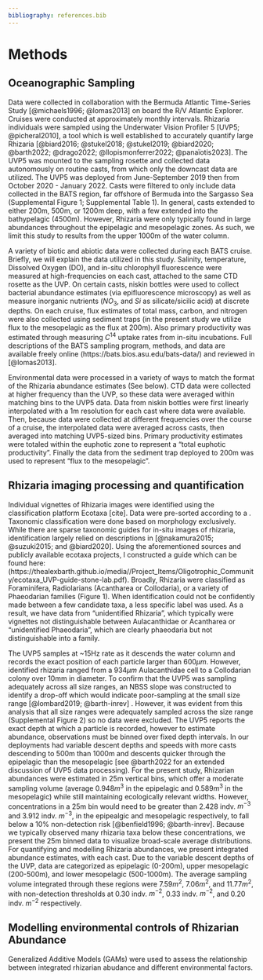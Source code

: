```yaml
---
bibliography: references.bib
---
```


# Methods

## Oceanographic Sampling

Data were collected in collaboration with the Bermuda Atlantic Time-Series Study [@michaels1996; @lomas2013] on board the R/V Atlantic Explorer. Cruises were conducted at approximately monthly intervals. Rhizaria individuals were sampled using the Underwater Vision Profiler 5 [UVP5; @picheral2010], a tool which is well established to accurately quantify large Rhizaria [@biard2016; @stukel2018; @stukel2019; @biard2020; @barth2022; @drago2022; @llopismonferrer2022; @panaïotis2023]. The UVP5 was mounted to the sampling rosette and collected data autonomously on routine casts, from which only the downcast data are utilized. The UVP5 was deployed from June-September 2019 then from October 2020 - January 2022. Casts were filtered to only include data collected in the BATS region, far offshore of Bermuda into the Sargasso Sea (Supplemental Figure 1; Supplemental Table 1). In general, casts extended to either 200m, 500m, or 1200m deep, with a few extended into the bathypelagic (4500m). However, Rhizaria were only typically found in large abundances throughout the epipelagic and mesopelagic zones. As such, we limit this study to results from the upper 1000m of the water column.

A variety of biotic and abiotic data were collected during each BATS cruise. Briefly, we will explain the data utilized in this study. Salinity, temperature, Dissolved Oxygen (DO), and in-situ chlorophyll fluorescence were measured at high-frequencies on each cast, attached to the same CTD rosette as the UVP. On certain casts, niskin bottles were used to collect bacterial abundance estimates (via epifluorescence microscopy) as well as measure inorganic nutrients ($NO_3$, and $Si$ as silicate/sicilic acid) at discrete depths. On each cruise, flux estimates of total mass, carbon, and nitrogen were also collected using sediment traps (in the present study we utilize flux to the mesopelagic as the flux at 200m). Also primary productivity was estimated through measuring $C^{14}$ uptake rates from in-situ incubations. Full descriptions of the BATS sampling program, methods, and data are available freely online (https://bats.bios.asu.edu/bats-data/) and reviewed in [@lomas2013].

Environmental data were processed in a variety of ways to match the format of the Rhizaria abundance estimates (See below). CTD data were collected at higher frequency than the UVP, so these data were averaged within matching bins to the UVP5 data. Data from niskin bottles were first linearly interpolated with a 1m resolution for each cast where data were available. Then, because data were collected at different frequencies over the course of a cruise, the interpolated data were averaged across casts, then averaged into matching UVP5-sized bins. Primary productivity estimates were totaled within the euphotic zone to represent a "total euphotic productivity". Finally the data from the sediment trap deployed to 200m was used to represent "flux to the mesopelagic".

## Rhizaria imaging processing and quantification

Individual vignettes of Rhizaria images were identified using the classification platform Ecotaxa [cite]. Data were pre-sorted according to a . Taxonomic classification were done based on morphology exclusively. While there are sparse taxonomic guides for in-situ images of rhizaria, identification largely relied on descriptions in [@nakamura2015; @suzuki2015; and @biard2020]. Using the aforementioned sources and publicly available ecotaxa projects, I constructed a guide which can be found here: (https://thealexbarth.github.io/media//Project_Items/Oligotrophic_Community/ecotaxa_UVP-guide-stone-lab.pdf). Broadly, Rhizaria were classified as Foraminifera, Radiolarians (Acantharea or Collodaria), or a variety of Phaeodarian families (Figure 1). When identification could not be confidently made between a few candidate taxa, a less specific label was used. As a result, we have data from "unidentified Rhizaria", which typically were vignettes not distinguishable between Aulacanthidae or Acantharea or "unidentified Phaeodaria", which are clearly phaeodaria but not distinguishable into a family.

The UVP5 samples at \~15Hz rate as it descends the water column and records the exact position of each particle larger than 600$\mu m$. However, identified rhizaria ranged from a 934$\mu m$ Aulacanthidae cell to a Collodarian colony over 10mm in diameter. To confirm that the UVP5 was sampling adequately across all size ranges, an NBSS slope was constructed to identify a drop-off which would indicate poor-sampling at the small size range [@lombard2019; @barth-inrev] . However, it was evident from this analysis that all size ranges were adequately sampled across the size range (Supplemental Figure 2) so no data were excluded. The UVP5 reports the exact depth at which a particle is recorded, however to estimate abundance, observations must be binned over fixed depth intervals. In our deployments had variable descent depths and speeds with more casts descending to 500m than 1000m and descents quicker through the epipelagic than the mesopelagic [see @barth2022 for an extended discussion of UVP5 data processing). For the present study, Rhizarian abundances were estimated in 25m vertical bins, which offer a moderate sampling volume (average 0.948$m^3$ in the epipelagic and 0.589$m^3$ in the mesopelagic) while still maintaining ecologically relevant widths. However, concentrations in a 25m bin would need to be greater than 2.428 indv. $m^{-3}$ and 3.912 indv. $m^{-3}$, in the epipealgic and mesopelagic respectively, to fall below a 10% non-detection risk [@benfield1996; @barth-inrev]. Because we typically observed many rhizaria taxa below these concentrations, we present the 25m binned data to visualize broad-scale average distributions. For quantifying and modelling Rhizaria abundances, we present integrated abundance estimates, with each cast. Due to the variable descent depths of the UVP, data are categorized as epipelagic (0-200m), upper mesopelagic (200-500m), and lower mesopelagic (500-1000m). The average sampling volume integrated through these regions were 7.59$m^2$, 7.06$m^2$, and 11.77$m^2$, with non-detection thresholds at 0.30 indv. $m^{-2}$, 0.33 indv. $m^{-2}$, and 0.20 indv. $m^{-2}$ respectively.

## Modelling environmental controls of Rhizarian Abundance

Generalized Additive Models (GAMs) were used to assess the relationship between integrated rhizarian abudance and different environmental factors.
